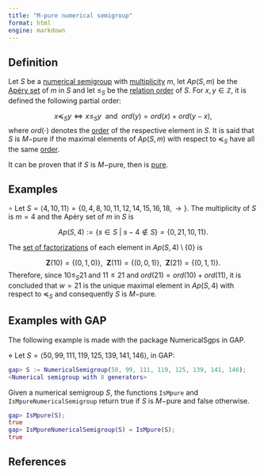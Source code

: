 ```yaml
---
title: "M-pure numerical semigroup"
format: html
engine: markdown
---
```


<!-- [Bry10] Bryant, L., Goto numbers of a numerical semigroup ring and the Gorensteiness of associated graded rings, Comm. Algebra, 38 (6) (2010), 2092--2128. -->

## Definition

Let $S$ be a [numerical semigroup](../Basic-concepts/Numerical-semigroup.qmd) with [multiplicity](../Basic-concepts/Multiplicity.qmd) $m$, let $Ap(S,m)$ be the [Apéry set](../Basic-concepts/Apery-set.qmd) of $m$ in $S$ and let $\le_S$ be the [relation order](../Basic-concepts/Relation-order-NS.qmd) of $S$. For $x,y \in \mathbb{Z}$, it is defined the following partial order:

$$
x \preceq_S y \Longleftrightarrow x \le_S y ~~ \text{and} ~~ ord(y) = ord(x) + ord(y-x),
$$
where $ord(\cdot)$ denotes the [order](Order-of-an-element.qmd) of the respective element in $S$. It is said that $S$ is $M-$pure if the maximal elements of $Ap(S,m)$ with respect to $\preceq_S$ have all the same [order](../Fact-and-div/Order-of-an-element.qmd).

It can be proven that if $S$ is $M-$pure, then is [pure](NS-pure.qmd).

## Examples

$\circ$ Let $S = \langle 4, 10, 11 \rangle = \{0, 4, 8, 10, 11, 12, 14, 15, 16, 18, \rightarrow\}$. The multiplicity of $S$ is $m = 4$ and the Apéry set of $m$ in $S$ is

$$
Ap(S,4) := \{s \in S ~ | ~ s - 4 \not \in S\} = \{0, 21, 10, 11\}.
$$ 

The [set of factorizations](../Presentations-NS/Set-of-factorizations.qmd) of each element in $Ap(S,4) \setminus \{0\}$ is

$$
\mathbf{Z}(10) = \{(0,1,0)\}, ~~ \mathbf{Z}(11) = \{(0,0,1)\}, ~~ \mathbf{Z}(21) = \{(0,1,1)\}.
$$
Therefore, since $10 \le_S 21$ and $11 \le 21$ and $ord(21) = ord(10) + ord(11)$, it is concluded that $w = 21$ is the unique maximal element in $Ap(S,4)$ with respect to $\preceq_S$ and consequently $S$ is $M-$pure.


## Examples with GAP

The following example is made with the package NumericalSgps in GAP.

$\diamond$ Let $S = \langle 50, 99, 111, 119, 125, 139, 141, 146 \rangle$, in GAP:

```gap
gap> S := NumericalSemigroup(50, 99, 111, 119, 125, 139, 141, 146);
<Numerical semigroup with 8 generators>
```

Given a numerical semigroup $S$, the functions `IsMpure` and `IsMpureNumericalSemigroup` return true if $S$ is $M-$pure and false otherwise.

```gap
gap> IsMpure(S);
true
gap> IsMpureNumericalSemigroup(S) = IsMpure(S);
true
```


## References

